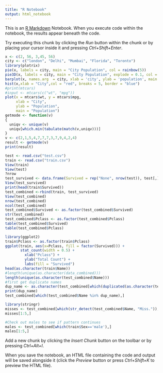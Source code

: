 ```yaml
---
title: "R Notebook"
output: html_notebook
---
```


This is an [R Markdown](http://rmarkdown.rstudio.com) Notebook. When you execute code within the notebook, the results appear beneath the code. 

Try executing this chunk by clicking the *Run* button within the chunk or by placing your cursor inside it and pressing *Ctrl+Shift+Enter*. 

```r
x <- c(2, 56, 3,45, 56)
city <- c("london", "Delhi", "Mumbai", "Florida", "Toronto")
library(plotrix)
pie(x, labels = city, main = "City Population", col = rainbow(5))
pie3D(x, labels = city, main = "City Population", explode = 0.1, col = rainbow(5))
barplot(x, names.arg  = city, xlab = 'city', ylab = 'population', main = "City Population", col = rainbow(5))
hist(x,xlab = "City",col = "red", breaks = 5, border = "blue")
#print(mtcars)
#input <- mtcars(c("wt", "mpg"))
plot(x = mtcars$wt, y = mtcars$mpg, 
     xlab = "City",
     ylab = "Population",
     main = "Population")
getmode <- function(v)
{
  uniqv <- unique(v)
  uniqv[which.min(tabulate(match(v,uniqv)))]
}
v <- c(2,1,5,4,7,7,7,3,7,9,4,2,4)
result <- getmode(v)
print(result)
```

```r
test <- read.csv("test.csv")
train <- read.csv("train.csv")
View(train)
View(test)
?nrow
test_survived <- data.frame(Survived = rep("None", nrow(test)), test[,])
View(test_survived)
print(head(train$Survived))
test_combined <-rbind(train, test_survived)
View(test_combined)
nrow(test_combined)
ncol(test_combined)
test_combined$Survived <- as.factor(test_combined$Survived)
str(test_combined)
test_combined$Pclass <- as.factor(test_combined$Pclass)
table(test_combined$Survived)
table(test_combined$Pclass)

library(ggplot2)
train$Pclass <- as.factor(train$Pclass)
ggplot(train, aes(x=Pclass, fill = factor(Survived))) +
       stat_count(width = 0.5) +
         xlab("Pclass") +
         ylab("Total Count") +
         labs(fill = "Survived")
head(as.character(train$Name))
#length(unique(as.character(data_combined)))
length(unique(as.character(test_combined$Name)))
#first get duplicate names
dup_name <- as.character(test_combined[which(duplicated(as.character(test_combined))), "Name"])
print(dup_name)
test_combined[which(test_combined$Name %in% dup_name),]

library(stringr)
misses <- test_combined[which(str_detect(test_combined$Name, "Miss.")),]
misses[1:5,]

#Check out males to see if pattern continues
males <- test_combined[which(train$Sex=='male'),]
males[1:5,]
```

Add a new chunk by clicking the *Insert Chunk* button on the toolbar or by pressing *Ctrl+Alt+I*.

When you save the notebook, an HTML file containing the code and output will be saved alongside it (click the *Preview* button or press *Ctrl+Shift+K* to preview the HTML file).
